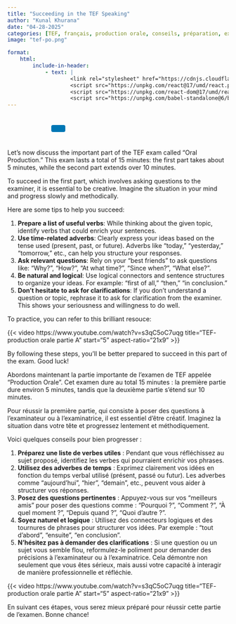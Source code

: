 ```yaml
---
title: "Succeeding in the TEF Speaking"
author: "Kunal Khurana"
date: "04-28-2025"
categories: [TEF, français, production orale, conseils, préparation, examen]
image: "tef-po.png"

format:
    html:
        include-in-header:
            - text: |
                    <link rel="stylesheet" href="https://cdnjs.cloudflare.com/ajax/libs/font-awesome/6.0.0/css/all.min.css">
                    <script src="https://unpkg.com/react@17/umd/react.production.min.js"></script>
                    <script src="https://unpkg.com/react-dom@17/umd/react-dom.production.min.js"></script>
                    <script src="https://unpkg.com/babel-standalone@6/babel.min.js"></script>
---
```


::: {style="text-align: left; padding: 10px;"}
<a href="mailto:frenchwithkunal@gmail.com" target="_blank" style="margin: 0 10px; color: #000;"><i class="fas fa-envelope fa-lg"></i></a> <a href="https://www.instagram.com/frenchwithkunal" target="_blank" style="margin: 0 10px; color: #E1306C;"><i class="fab fa-instagram fa-lg"></i></a> <a href="https://frenchwithkunal.ca" target="_blank" style="margin: 0 10px; color: #0077b5;"><i class="fas fa-globe fa-lg"></i></a> <a href="https://whatsapp.com/channel/0029Vb57n2e7dmegpjYpyi3V" target="_blank" style="margin: 0 10px; color: #25D366;"><i class="fab fa-whatsapp fa-lg"></i></a> <button onclick="copyLink()" style="background-color: #0077b5; color: white; padding: 8px 16px; border: none; border-radius: 4px; cursor: pointer; margin-left: 10px;"> <i class="fas fa-copy"></i> </button> [Link copied!]{#copy-message style="margin-left: 10px; color: green; display: none;"}
:::

::: {#react-root}
:::

```{=html}
<script type="text/babel">
 const ProfilePage = () => {
  const { useState, useEffect } = React;
  const [redirectCounter, setRedirectCounter] = useState(4);
  const [isRedirecting, setIsRedirecting] = useState(false);

  const isFrench = document.documentElement.lang === "fr";

  const translations = {
    noAccess: isFrench 
      ? "Vous n'avez pas accès à cette page."
      : "You don't have access to this page.",
    subscribe: isFrench
      ? "Veuillez vous abonner pour obtenir l'accès."
      : "Please subscribe to gain access.",
    redirecting: isFrench
      ? `Redirection vers la page d'abonnement dans ${redirectCounter} secondes...`
      : `Redirecting to subscription page in ${redirectCounter} seconds...`
  };

  const refreshToken = async () => {
    const storedRefreshToken = localStorage.getItem("refreshToken");

    if (!storedRefreshToken) {
      window.location.href = "/login.html";
      return null;
    }

    try {
      const response = await fetch("https://frenchwithkunal-cdf6ea3f88ce.herokuapp.com/api/v1/auth/refresh-token", {
        method: "POST",
        headers: {
          "Content-Type": "application/json",
        },
        body: JSON.stringify({ refreshToken: storedRefreshToken }),
      });

      if (!response.ok) {
        localStorage.removeItem("accessToken");
        localStorage.removeItem("refreshToken");
        window.location.href = "/login.html";
        return null;
      }

      const data = await response.json();
      localStorage.setItem("accessToken", data.accessToken);
      return data.accessToken;
    } catch (error) {
      localStorage.removeItem("accessToken");
      localStorage.removeItem("refreshToken");
      window.location.href = "/login.html";
      return null;
    }
  };

  const fetchWithAuth = async (url, options = {}) => {
    let accessToken = localStorage.getItem("accessToken");

    options.headers = {
      ...options.headers,
      Authorization: `Bearer ${accessToken}`,
      "Content-Type": "application/json",
    };

    let response = await fetch(url, options);

    if (response.status === 401) {
      console.log("Access token expired, attempting to refresh...");

      // Refresh token
      accessToken = await refreshToken();

      if (!accessToken) return null;

      options.headers.Authorization = `Bearer ${accessToken}`;
      response = await fetch(url, options);
    }

    return response.json();
  };

  const showNoAccessMessage = () => {
    setIsRedirecting(true);
    
    const noAccessMessage = `
      <div style="text-align: center; padding: 20px;">
        <h2>${translations.noAccess}</h2>
        <p>${translations.subscribe}</p>
        <p>${translations.redirecting}</p>
      </div>
    `;
    document.body.innerHTML = noAccessMessage;
    
    // Start countdown and redirect
    const redirectInterval = setInterval(() => {
      setRedirectCounter((prev) => {
        const newCounter = prev - 1;
        if (newCounter <= 0) {
          clearInterval(redirectInterval);
          window.location.href = "https://frenchwithkunal.ca/payment.html";
        }
        
        // Update the countdown text
        const countdownElement = document.querySelector('p:last-child');
        if (countdownElement) {
          countdownElement.textContent = isFrench
            ? `Redirection vers la page d'abonnement dans ${newCounter} secondes...`
            : `Redirecting to subscription page in ${newCounter} seconds...`;
        }
        
        return newCounter;
      });
    }, 1000);
  };

  useEffect(() => {
    const storedToken = localStorage.getItem('accessToken');

    if(!storedToken) {
      showNoAccessMessage();
    } else {
      const fetchData = async() => {
        const data = await fetchWithAuth("https://frenchwithkunal-cdf6ea3f88ce.herokuapp.com/api/v1/auth/me", {
          method: "POST",
        });

        if (data && data.data && data.data.hasAccess) {
          console.log(data);
        } else {
          showNoAccessMessage();
        }
      };
      fetchData();
    }
  }, []);

  return (
    <div></div>
  );
};

ReactDOM.render(
  <ProfilePage />,
  document.getElementById('react-root')
);
 </script>
```


::: {.content-visible when-profile="english"}

Let's now discuss the important part of the TEF exam called "Oral Production." This exam lasts a total of 15 minutes: the first part takes about 5 minutes, while the second part extends over 10 minutes.

To succeed in the first part, which involves asking questions to the examiner, it is essential to be creative. Imagine the situation in your mind and progress slowly and methodically.

Here are some tips to help you succeed:

1. **Prepare a list of useful verbs**: While thinking about the given topic, identify verbs that could enrich your sentences.
2. **Use time-related adverbs**: Clearly express your ideas based on the tense used (present, past, or future). Adverbs like "today," "yesterday," "tomorrow," etc., can help you structure your responses.
3. **Ask relevant questions**: Rely on your "best friends" to ask questions like: "Why?", "How?", "At what time?", "Since when?", "What else?".
4. **Be natural and logical**: Use logical connectors and sentence structures to organize your ideas. For example: "first of all," "then," "in conclusion."
5. **Don't hesitate to ask for clarifications**: If you don't understand a question or topic, rephrase it to ask for clarification from the examiner. This shows your seriousness and willingness to do well.

To practice, you can refer to this brilliant resouce:

{{< video https://www.youtube.com/watch?v=s3qC5oC7uqg
    title="TEF- production orale partie A"
    start="5"
    aspect-ratio="21x9" 
>}}

By following these steps, you'll be better prepared to succeed in this part of the exam. Good luck!



:::


::: {.content-visible when-profile="french"}

Abordons maintenant la partie importante de l'examen de TEF appelée "Production Orale". Cet examen dure au total 15 minutes : la première partie dure environ 5 minutes, tandis que la deuxième partie s'étend sur 10 minutes.

Pour réussir la première partie, qui consiste à poser des questions à l'examinateur ou à l'examinatrice, il est essentiel d'être créatif. Imaginez la situation dans votre tête et progressez lentement et méthodiquement.

Voici quelques conseils pour bien progresser :

1. **Préparez une liste de verbes utiles** : Pendant que vous réfléchissez au sujet proposé, identifiez les verbes qui pourraient enrichir vos phrases.
2. **Utilisez des adverbes de temps** : Exprimez clairement vos idées en fonction du temps verbal utilisé (présent, passé ou futur). Les adverbes comme "aujourd'hui", "hier", "demain", etc., peuvent vous aider à structurer vos réponses.
3. **Posez des questions pertinentes** : Appuyez-vous sur vos "meilleurs amis" pour poser des questions comme : "Pourquoi ?", "Comment ?", "À quel moment ?", "Depuis quand ?", "Quoi d'autre ?".
4. **Soyez naturel et logique** : Utilisez des connecteurs logiques et des tournures de phrases pour structurer vos idées. Par exemple : "tout d'abord", "ensuite", "en conclusion".
5. **N'hésitez pas à demander des clarifications** : Si une question ou un sujet vous semble flou, reformulez-le poliment pour demander des précisions à l'examinateur ou à l'examinatrice. Cela démontre non seulement que vous êtes sérieux, mais aussi votre capacité à interagir de manière professionnelle et réfléchie.

{{< video https://www.youtube.com/watch?v=s3qC5oC7uqg
    title="TEF- production orale partie A"
    start="5"
    aspect-ratio="21x9" 
>}}

En suivant ces étapes, vous serez mieux préparé pour réussir cette partie de l'examen. Bonne chance!

:::
